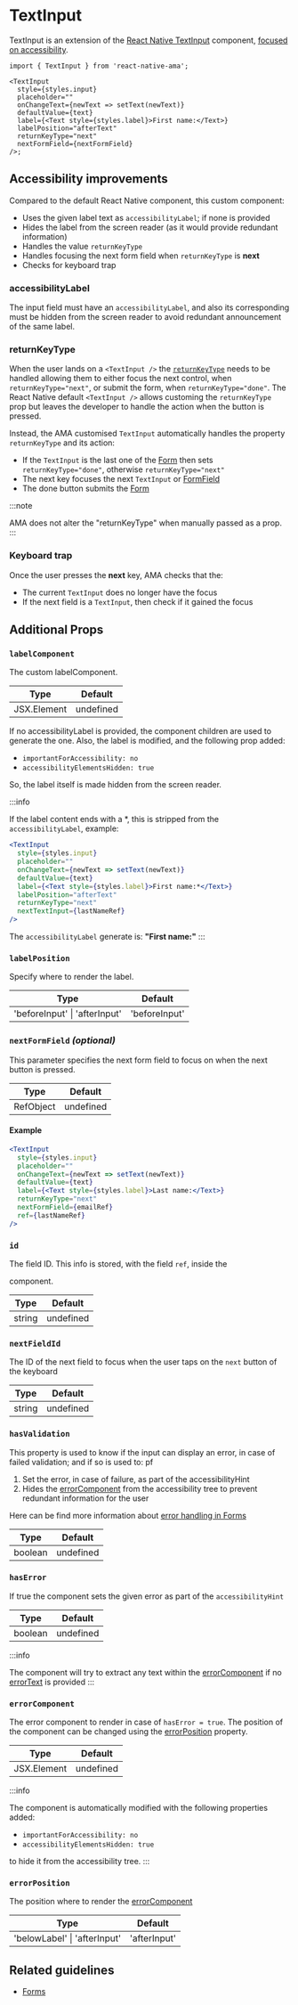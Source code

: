 
# TextInput

TextInput is an extension of the [React Native TextInput](https://reactnative.dev/docs/textinput) component, [focused on accessibility](#accessibility-improvements).

```tsx
import { TextInput } from 'react-native-ama';

<TextInput
  style={styles.input}
  placeholder=""
  onChangeText={newText => setText(newText)}
  defaultValue={text}
  label={<Text style={styles.label}>First name:</Text>}
  labelPosition="afterText"
  returnKeyType="next"
  nextFormField={nextFormField}
/>;
```

## Accessibility improvements

Compared to the default React Native component, this custom component:

- Uses the given label text as `accessibilityLabel`; if none is provided
- Hides the label from the screen reader (as it would provide redundant information)
- Handles the value `returnKeyType`
- Handles focusing the next form field when `returnKeyType` is **next**
- Checks for keyboard trap <DevOnly />

### accessibilityLabel

The input field must have an `accessibilityLabel`, and also its corresponding must be hidden from the screen reader to avoid redundant announcement of the same label.

### returnKeyType

When the user lands on a `<TextInput />` the [`returnKeyType`](https://reactnative.dev/docs/textinput#returnkeytype) needs to be handled allowing them to either focus the next control, when `returnKeyType="next"`, or submit the form, when `returnKeyType="done"`. The React Native default `<TextInput />` allows customing the `returnKeyType` prop but leaves the developer to handle the action when the button is pressed.

Instead, the AMA customised `TextInput` automatically handles the property `returnKeyType` and its action:

- If the `TextInput` is the last one of the [Form](./Form.md) then sets `returnKeyType="done"`, otherwise `returnKeyType="next"`
- The next key focuses the next `TextInput` or [FormField](./FormField.md)
- The done button submits the [Form](./Form.md)

:::note

AMA does not alter the "returnKeyType" when manually passed as a prop.
:::

### Keyboard trap

Once the user presses the **next** key, AMA checks that the:

- The current `TextInput` does no longer have the focus
- If the next field is a `TextInput`, then check if it gained the focus

## Additional Props

### <Required /> `labelComponent`

The custom labelComponent.

| Type        | Default   |
|-------------|-----------|
| JSX.Element | undefined |

If no accessibilityLabel is provided, the component children are used to generate the one.
Also, the label is modified, and the following prop added:

- `importantForAccessibility: no`
- `accessibilityElementsHidden: true`

So, the label itself is made hidden from the screen reader.

:::info

If the label content ends with a \*, this is stripped from the `accessibilityLabel`, example:

```jsx
<TextInput
  style={styles.input}
  placeholder=""
  onChangeText={newText => setText(newText)}
  defaultValue={text}
  label={<Text style={styles.label}>First name:*</Text>}
  labelPosition="afterText"
  returnKeyType="next"
  nextTextInput={lastNameRef}
/>
```

The `accessibilityLabel` generate is: **"First name:"**
:::

### `labelPosition`

Specify where to render the label.

| Type            | Default      |
|-----------------|--------------|
| 'beforeInput' \| 'afterInput' | 'beforeInput' |

### `nextFormField` _(optional)_


This parameter specifies the next form field to focus on when the next button is pressed.

| Type      | Default   |
|-----------|-----------|
| RefObject | undefined |

#### Example

```jsx
<TextInput
  style={styles.input}
  placeholder=""
  onChangeText={newText => setText(newText)}
  defaultValue={text}
  label={<Text style={styles.label}>Last name:</Text>}
  returnKeyType="next"
  nextFormField={emailRef}
  ref={lastNameRef}
/>
```

### `id`

The field ID. This info is stored, with the field `ref`, inside the [<Form />](./Form) component.

| Type   | Default   |
|--------|-----------|
| string | undefined |

### `nextFieldId`

The ID of the next field to focus when the user taps on the `next` button of the keyboard

| Type   | Default   |
|--------|-----------|
| string | undefined |

### <Required /> `hasValidation`

This property is used to know if the input can display an error, in case of failed validation; and if so is used to:
 pf
1. Set the error, in case of failure, as part of the accessibilityHint
2. Hides the [errorComponent](#errorcomponent) from the accessibility tree to prevent redundant information for the user


Here can be find more information about [error handling in Forms](../guidelines/forms#errors)

| Type    | Default   |
|---------|-----------|
| boolean | undefined |

### `hasError`

If true the component sets the given error as part of the `accessibilityHint`

| Type    | Default   |
|---------|-----------|
| boolean | undefined |

:::info

The component will try to extract any text within the [errorComponent](#errorcomponent) if no [errorText](#errorText) is provided
:::

### `errorComponent`

The error component to render in case of `hasError = true`. The position of the component can be changed using the [errorPosition](#errorposition) property.

| Type        | Default   |
|-------------|-----------|
| JSX.Element | undefined |

:::info

The component is automatically modified with the following properties added:

- `importantForAccessibility: no`
- `accessibilityElementsHidden: true`

to hide it from the accessibility tree.
:::

### `errorPosition`

The position where to render the [errorComponent](#errorcomponent)

| Type            | Default      |
|-----------------|--------------|
| 'belowLabel' \| 'afterInput' | 'afterInput' |

## Related guidelines

- [Forms](../guidelines/forms)
